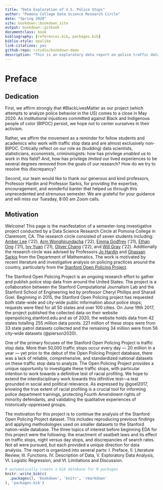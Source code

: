 ```yaml
--- 
title: "Data Exploration of U.S. Police Stops"
author: "Pomona College Data Science Research Circle"
date: "Spring 2020"
site: bookdown::bookdown_site
output: bookdown::gitbook
documentclass: book
bibliography: [references.bib, packages.bib]
biblio-style: apalike
link-citations: yes
github-repo: rstudio/bookdown-demo
description: "This is an exploratory data report on police traffic data."
---
```


# Preface

## Dedication

\quad First, we affirm strongly that #BlackLivesMatter as our project (which attempts to analyze police behavior in the US) comes to a close in May 2020. As institutional injustices committed against Black and Indigenous people of color (BIPOC) persist, we hope not to center ourselves in their activism. 

\quad Rather, we affirm the movement as a reminder for fellow students and academics who work with traffic stop data and are almost exclusively non-BIPOC. Critically reflect on our role as (budding) data scientists, statisticians, economists, criminologists: how has privilege _enabled_ us to work in this field? And, how has privilege _limited_ our lived experiences to be several degrees removed from the goals of our research? How do we try to resolve this discrepancy?

\quad Second, our team would like to thank our generous and kind professors, Professor Hardin and Professor Sarkis, for providing the expertise, encouragement, and wonderful banter that helped us through this unprecedented and strenuous semester. We are grateful for your guidance and will miss our Tuesday, 8:00 am Zoom calls.

## Motivation

\quad Welcome! This page is the manifestation of a semester-long investigative project conducted by a Data Science Research Circle at Pomona College in Claremont, CA. The research circle consisted of seven students including: [Amber Lee](https://github.com/Amber-Patricia-Lee) (‘22), [Arm Wonghirundacha](https://github.com/armwong9) (‘22), [Emma Godfrey](https://github.com/emmacgodfrey) (‘21), [Ethan Ong](https://github.com/eruong) (‘21), [Ivy Yuan](https://github.com/iyyuan1208) (‘21), [Oliver Chang](https://github.com/oliverc1623) (‘22), and [Will Gray](https://github.com/wega2018) (‘22). Additionally the research circle was advised by Professors [Jo Hardin](https://research.pomona.edu/johardin/) and [Ghassan Sarkis](https://www.pomona.edu/directory/people/ghassan-y-sarkis) from the Department of Mathematics. The work is motivated by recent literature and investigative analysis on policing practices around the country, particularly from the [Stanford Open Policing Project](https://openpolicing.stanford.edu/).

\quad The Stanford Open Policing Project is an ongoing research effort to gather and publish police stop data from around the United States. The project is a collaboration between the Stanford Computational Journalism Lab and the Stanford School of Engineering led by professor Cheryl Phillips and Sharad Goel. Beginning in 2015, the Stanford Open Policing project has requested both state-wide and city-wide public information about police stops; requests were filed for all 50 states and over 100 cities. On June 19th 2017, the project published the collected data on their website openpolicing.stanford.edu and as of 2020, the website holds data from 42 states totalling 255 million data points. 221 million of these stops were from 33 state patrol datasets collected and the remaining 34 million were from 56 city-wide datasets (@pierson2020).

\quad One of the primary focuses of the Stanford Open Policing Project is traffic stop data. More than 50,000 traffic stops occur every day — 20 million in a year — yet prior to the debut of the Open Policing Project database, there was a lack of reliable, comprehensive, and standardized national datasets on these traffic stop data to analyze. The Open Policing Project provides a unique opportunity to investigate these traffic stops, with particular intention to work towards a definitive test of racial profiling. We hope to extend the interdisciplinary work towards this difinitive test—a test grounded in social and political relevance. As expressed by @goel2017, knowing the true extent of racial profiling is a crucial tool for informing police department trainings, protecting Fourth Amendment rights of minority defendants, and validating the qualitative experiences of historically-oppressed groups.

\quad The motivation for this project is to continue the analysis of the Stanford Open Policing Project dataset. This includes reproducing previous findings and applying methodologies used on smaller datasets to the Stanford nation-wide database. The three topics of interest before beginning EDA for this project were the following: the enactment of seatbelt laws and its effect on traffic stops, night versus day stops, and discrepancies of search rates. Not all were pursued, but each provided a unique direction for data analysis. The report is organized into several parts: I. Preface, II. Literature Review, III. Functions. IV. Description of Data, V. Exploratory Data Analysis, VI. Logistic Regression, and VI. Limitations and Discussion.


```r
# automatically create a bib database for R packages
knitr::write_bib(c(
  .packages(), 'bookdown', 'knitr', 'rmarkdown'
), 'packages.bib')
```
